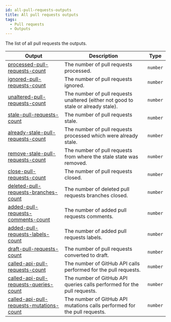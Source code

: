 ```yaml
---
id: all-pull-requests-outputs
title: All pull requests outputs
tags:
  - Pull requests
  - Outputs
---
```


The list of all pull requests the outputs.

| Output                                                                                      | Description                                                                        | Type     |
| ------------------------------------------------------------------------------------------- | ---------------------------------------------------------------------------------- | -------- |
| [processed-pull-requests-count](processed-pull-requests-count-output)                       | The number of pull requests processed.                                             | `number` |
| [ignored-pull-requests-count](ignored-pull-requests-count-output)                           | The number of pull requests ignored.                                               | `number` |
| [unaltered-pull-requests-count](unaltered-pull-requests-count-output)                       | The number of pull requests unaltered (either not good to stale or already stale). | `number` |
| [stale-pull-requests-count](stale-pull-requests-count-output)                               | The number of pull requests stale.                                                 | `number` |
| [already-stale-pull-requests-count](already-stale-pull-requests-count-output)               | The number of pull requests processed which were already stale.                    | `number` |
| [remove-stale-pull-requests-count](remove-stale-pull-requests-count-output)                 | The number of pull requests from where the stale state was removed.                | `number` |
| [close-pull-requests-count](close-pull-requests-count-output)                               | The number of pull requests closed.                                                | `number` |
| [deleted-pull-requests-branches-count](deleted-pull-requests-branches-count-output)         | The number of deleted pull requests branches closed.                               | `number` |
| [added-pull-requests-comments-count](added-pull-requests-comments-count-output)             | The number of added pull requests comments.                                        | `number` |
| [added-pull-requests-labels-count](added-pull-requests-labels-count-output)                 | The number of added pull requests labels.                                          | `number` |
| [draft-pull-requests-count](draft-pull-requests-count-output)                               | The number of pull requests converted to draft.                                    | `number` |
| [called-api-pull-requests-count](called-api-pull-requests-count-output)                     | The number of GitHub API calls performed for the pull requests.                    | `number` |
| [called-api-pull-requests-queries-count](called-api-pull-requests-queries-count-output)     | The number of GitHub API queries calls performed for the pull requests.            | `number` |
| [called-api-pull-requests-mutations-count](called-api-pull-requests-mutations-count-output) | The number of GitHub API mutations calls performed for the pull requests.          | `number` |
